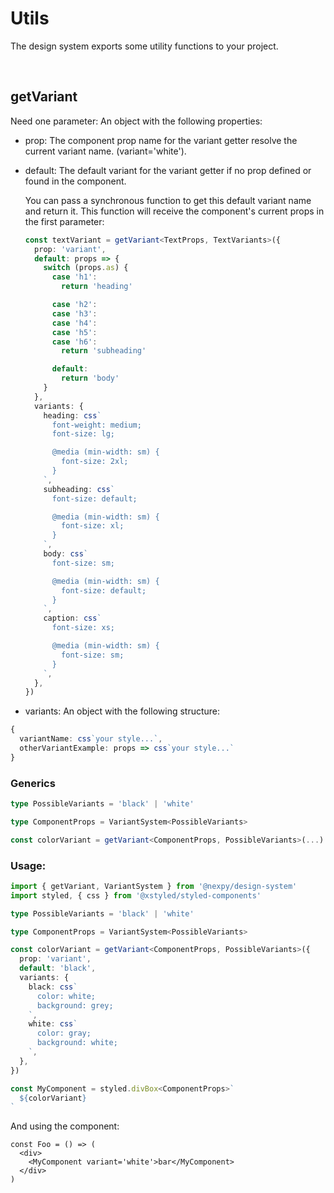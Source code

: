 
<Meta title='Docs/Exports/Utils' />

# Utils

The design system exports some utility functions to your project.

<br />

## getVariant

Need one parameter: An object with the following properties:

- prop: The component prop name for the variant getter resolve the current variant name. (variant='white').
- default:
  The default variant for the variant getter if no prop defined or found in the component.

  You can pass a synchronous function to get this default variant name and return it. This function will
  receive the component's current props in the first parameter:

  ```ts
  const textVariant = getVariant<TextProps, TextVariants>({
    prop: 'variant',
    default: props => {
      switch (props.as) {
        case 'h1':
          return 'heading'

        case 'h2':
        case 'h3':
        case 'h4':
        case 'h5':
        case 'h6':
          return 'subheading'

        default:
          return 'body'
      }
    },
    variants: {
      heading: css`
        font-weight: medium;
        font-size: lg;

        @media (min-width: sm) {
          font-size: 2xl;
        }
      `,
      subheading: css`
        font-size: default;

        @media (min-width: sm) {
          font-size: xl;
        }
      `,
      body: css`
        font-size: sm;

        @media (min-width: sm) {
          font-size: default;
        }
      `,
      caption: css`
        font-size: xs;

        @media (min-width: sm) {
          font-size: sm;
        }
      `,
    },
  })
  ```

- variants: An object with the following structure:

```ts
{
  variantName: css`your style...`,
  otherVariantExample: props => css`your style...`
}
```

### Generics

```ts
type PossibleVariants = 'black' | 'white'

type ComponentProps = VariantSystem<PossibleVariants>

const colorVariant = getVariant<ComponentProps, PossibleVariants>(...)
```

### Usage:

```ts
import { getVariant, VariantSystem } from '@nexpy/design-system'
import styled, { css } from '@xstyled/styled-components'

type PossibleVariants = 'black' | 'white'

type ComponentProps = VariantSystem<PossibleVariants>

const colorVariant = getVariant<ComponentProps, PossibleVariants>({
  prop: 'variant',
  default: 'black',
  variants: {
    black: css`
      color: white;
      background: grey;
    `,
    white: css`
      color: gray;
      background: white;
    `,
  },
})

const MyComponent = styled.divBox<ComponentProps>`
  ${colorVariant}
`
```

And using the component:

```tsx
const Foo = () => (
  <div>
    <MyComponent variant='white'>bar</MyComponent>
  </div>
)
```
